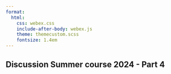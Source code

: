 ```yaml
---
format:
  html:
    css: webex.css
    include-after-body: webex.js
    theme: themecustom.scss
    fontsize: 1.4em
---
```


## Discussion **Summer course 2024 - Part 4**

<script src="https://giscus.app/client.js"
        data-repo="henriquecastror/EF202401_summer"
        data-repo-id="R_kgDOLLXkyw"
        data-mapping="number"
        data-term="5"
        data-reactions-enabled="1"
        data-emit-metadata="0"
        data-input-position="bottom"
        data-theme="light"
        data-lang="en"
        crossorigin="anonymous"
        async>
</script>





